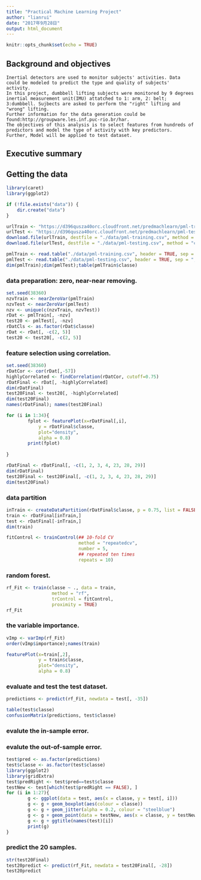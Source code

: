 ```yaml
---
title: "Practical Machine Learning Project"
author: "lianrui"
date: "2017年9月28日"
output: html_document
---
```


```r
knitr::opts_chunk$set(echo = TRUE)
```

## Background and objectives
    Inertial detectors are used to monitor subjects' activities. Data could be modeled to predict the type and quality of subjects' activity. 
    In this project, dumbbell lifting subjects were monitored by 9 degrees inertial measurement unit(IMU) attatched to 1: arm, 2: belt; 3:dumbbell. Sujbects are asked to perform the "right" lifting and "wrong" lifting. 
    Further information for the data generation could be found:http://groupware.les.inf.puc-rio.br/har. 
    The objectives of this analysis is to select features from hundreds of predictors and model the type of activity with key predictors. 
    Further, Model will be applied to test dataset.  
    
## Executive summary

## Getting the data

```r
library(caret)
library(ggplot2)
```


```r
if (!file.exists("data")) {
    dir.create("data")
}
```


```r
urlTrain <- "https://d396qusza40orc.cloudfront.net/predmachlearn/pml-training.csv"
urlTest <- "https://d396qusza40orc.cloudfront.net/predmachlearn/pml-testing.csv"
download.file(urlTrain, destfile = "./data/pml-training.csv", method = "curl")
download.file(urlTest, destfile = "./data/pml-testing.csv", method = "curl")
```


```r
pmlTrain <- read.table("./data/pml-training.csv", header = TRUE, sep = ",")
pmlTest <- read.table("./data/pml-testing.csv", header = TRUE, sep = ",")
dim(pmlTrain);dim(pmlTest);table(pmlTrain$classe)
```


### data preparation: zero, near-near removing.  
```r
set.seed(38360)
nzvTrain <- nearZeroVar(pmlTrain)
nzvTest <- nearZeroVar(pmlTest)
nzv <- unique(c(nzvTrain, nzvTest))
rDat <- pmlTrain[, -nzv]
test20 <- pmlTest[, -nzv]
rDatCls <- as.factor(rDat$classe)
rDat <- rDat[, -c(2, 5)]
test20 <- test20[, -c(2, 5)]
```


### feature selection using correlation. 
```r
set.seed(38360)
rDatCor <- cor(rDat[,-57])
highlyCorrelated <- findCorrelation(rDatCor, cutoff=0.75)
rDatFinal <- rDat[, -highlyCorrelated]
dim(rDatFinal)
test20Final <- test20[, -highlyCorrelated]
dim(test20Final)
names(rDatFinal); names(test20Final)
```

```r
for (i in 1:34){
        fplot <- featurePlot(x=rDatFinal[,i],
            y = rDatFinal$classe,
            plot="density", 
            alpha = 0.8)
        print(fplot)
        
}
```




```r
rDatFinal <- rDatFinal[, -c(1, 2, 3, 4, 23, 28, 29)]
dim(rDatFinal)
test20Final <- test20Final[, -c(1, 2, 3, 4, 23, 28, 29)]
dim(test20Final)
```


### data partition
```r
inTrain <- createDataPartition(rDatFinal$classe, p = 0.75, list = FALSE)
train <- rDatFinal[inTrain,]
test <- rDatFinal[-inTrain,]
dim(train)
```


```r
fitControl <- trainControl(## 10-fold CV
                           method = "repeatedcv",
                           number = 5,
                           ## repeated ten times
                           repeats = 10)
```


### random forest. 
```r
rf_Fit <- train(classe ~ ., data = train, 
                 method = "rf", 
                 trControl = fitControl,
                 proximity = TRUE)
rf_Fit

```



### the variable importance. 
```r
vImp <- varImp(rf_Fit)
order(vImp$importance);names(train)
```

```r
featurePlot(x=train[,2],
            y = train$classe,
            plot="density", 
            alpha = 0.8)
```


### evaluate and test the test dataset. 
```r
predictions <- predict(rf_Fit, newdata = test[, -35])
```


```r
table(test$classe)
confusionMatrix(predictions, test$classe)
```

### evalute the in-sample error. 

### evalute the out-of-sample error. 
```r
test$pred <- as.factor(predictions)
test$classe <- as.factor(test$classe)
library(ggplot2)
library(gridExtra)
test$predRight <- test$pred==test$classe
testNew <- test[which(test$predRight == FALSE), ]
for (i in 1:27){
        g <- ggplot(data = test, aes(x = classe, y = test[, i]))
        g <- g + geom_boxplot(aes(colour = classe))
        g <- g + geom_jitter(alpha = 0.2, colour = "steelblue")
        g <- g + geom_point(data = testNew, aes(x = classe, y = testNew[, i]),colour = "orange", size = 10, alpha = 0.2)
        g <- g + ggtitle(names(test)[i])
        print(g)
}
```




### predict the 20 samples. 
```r
str(test20Final)
test20predict <- predict(rf_Fit, newdata = test20Final[, -28])
test20predict

```


